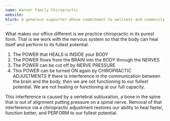 ```yaml
---
name: Warner Family Chiropractic 
website: 
blurb: A generous supporter whose commitment to wellness and community service makes our benefit event possible. Their partnership exemplifies values of compassion and connection.
---
```


What makes our office different is we practice chiropractic in its purest form. That is we work with the nervous system so that the body can heal itself and perform to its fullest potential.

1. The POWER that HEALS is INSIDE your BODY
2. The POWER flows from the BRAIN into the BODY through the NERVES
3. The POWER can be cut off by NERVE PRESSURE
4. This POWER can be turned ON again by CHIROPRACTIC ADJUSTMENTS
If there is interference in the communication between the brain and the body, then we are not functioning to our fullest potential. We are not healing or functioning at our full capacity.

This interference is caused by a vertebral subluxation, a bone in the spine that is out of alignment putting pressure on a spinal nerve.
Removal of that interference via a chiropractic adjustment restores our ability to heal faster, function better, and PERFORM to our fullest potential.

